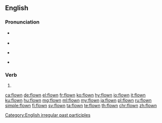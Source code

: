 ==English==

===Pronunciation===
* {{a|UK}} {{IPA|/ˈfləʊn/|lang=en}}
* {{rhymes|əʊn|lang=en}}
* {{a|US}} {{IPA|/ˈfloʊn/|lang=en}}
* {{audio|en-us-flown.ogg|Audio (US)|lang=en}}

===Verb===
{{head|en|past participle}}

# {{past participle of|fly|lang=en|nocat=1}}

[[Category:English irregular past participles]]

[[ca:flown]]
[[de:flown]]
[[el:flown]]
[[fr:flown]]
[[ko:flown]]
[[hy:flown]]
[[io:flown]]
[[it:flown]]
[[ku:flown]]
[[hu:flown]]
[[mg:flown]]
[[ml:flown]]
[[my:flown]]
[[ja:flown]]
[[pl:flown]]
[[ru:flown]]
[[simple:flown]]
[[fi:flown]]
[[sv:flown]]
[[ta:flown]]
[[te:flown]]
[[th:flown]]
[[chr:flown]]
[[zh:flown]]
